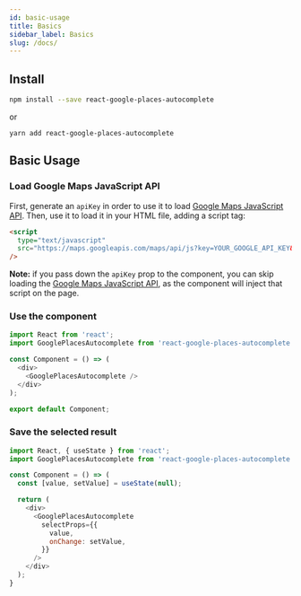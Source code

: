 ```yaml
---
id: basic-usage
title: Basics
sidebar_label: Basics
slug: /docs/
---
```


## Install

```bash
npm install --save react-google-places-autocomplete
```
or
```
yarn add react-google-places-autocomplete
```

## Basic Usage

### Load Google Maps JavaScript API

First, generate an `apiKey` in order to use it to load [Google Maps JavaScript API](https://developers.google.com/maps/documentation/javascript/). Then, use it to load it in your HTML file, adding a script tag:

```html
<script
  type="text/javascript"
  src="https://maps.googleapis.com/maps/api/js?key=YOUR_GOOGLE_API_KEY&libraries=places"
/>
```

**Note:** if you pass down the `apiKey` prop to the component, you can skip loading the [Google Maps JavaScript API](https://developers.google.com/maps/documentation/javascript/), as the component will inject that script on the page.

### Use the component

```js
import React from 'react';
import GooglePlacesAutocomplete from 'react-google-places-autocomplete';

const Component = () => (
  <div>
    <GooglePlacesAutocomplete />
  </div>
);

export default Component;
```

### Save the selected result

```js
import React, { useState } from 'react';
import GooglePlacesAutocomplete from 'react-google-places-autocomplete';

const Component = () => (
  const [value, setValue] = useState(null);

  return (
    <div>
      <GooglePlacesAutocomplete
        selectProps={{
          value,
          onChange: setValue,
        }}
      />
    </div>
  );
}
```
